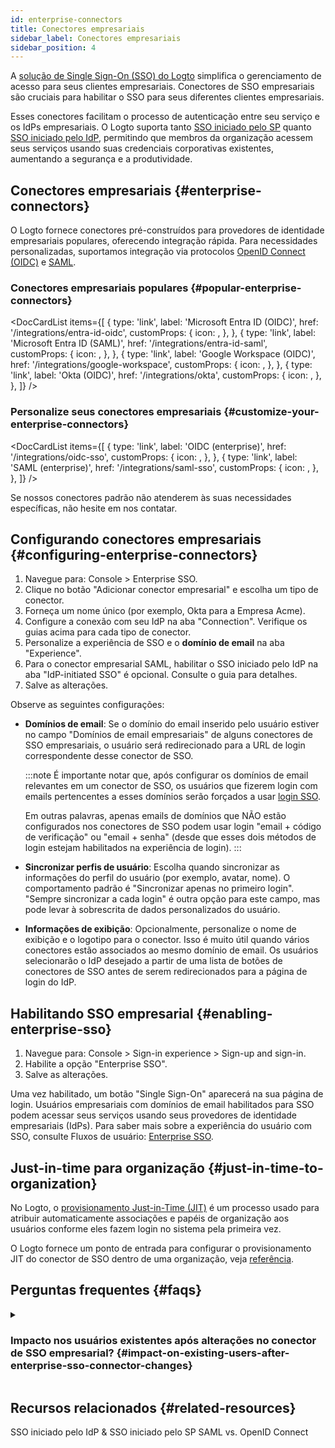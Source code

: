 ```yaml
---
id: enterprise-connectors
title: Conectores empresariais
sidebar_label: Conectores empresariais
sidebar_position: 4
---
```



A [solução de Single Sign-On (SSO) do Logto](/end-user-flows/enterprise-sso) simplifica o gerenciamento de acesso para seus clientes empresariais. Conectores de SSO empresariais são cruciais para habilitar o SSO para seus diferentes clientes empresariais.

Esses conectores facilitam o processo de autenticação entre seu serviço e os IdPs empresariais. O Logto suporta tanto [SSO iniciado pelo SP](/end-user-flows/enterprise-sso/sp-initiated-sso) quanto [SSO iniciado pelo IdP](/end-user-flows/enterprise-sso/idp-initiated-sso), permitindo que membros da organização acessem seus serviços usando suas credenciais corporativas existentes, aumentando a segurança e a produtividade.

## Conectores empresariais \{#enterprise-connectors}

O Logto fornece conectores pré-construídos para provedores de identidade empresariais populares, oferecendo integração rápida. Para necessidades personalizadas, suportamos integração via protocolos [OpenID Connect (OIDC)](https://auth.wiki/openid-connect) e [SAML](https://auth.wiki/saml).

### Conectores empresariais populares \{#popular-enterprise-connectors}

<DocCardList
  items={[
    {
      type: 'link',
      label: 'Microsoft Entra ID (OIDC)',
      href: '/integrations/entra-id-oidc',
      customProps: {
        icon: <MicrosoftEntraId />,
      },
    },
    {
      type: 'link',
      label: 'Microsoft Entra ID (SAML)',
      href: '/integrations/entra-id-saml',
      customProps: {
        icon: <MicrosoftEntraId />,
      },
    },
    {
      type: 'link',
      label: 'Google Workspace (OIDC)',
      href: '/integrations/google-workspace',
      customProps: {
        icon: <GoogleWorkspace />,
      },
    },
    {
      type: 'link',
      label: 'Okta (OIDC)',
      href: '/integrations/okta',
      customProps: {
        icon: <Okta />,
      },
    },
  ]}
/>

### Personalize seus conectores empresariais \{#customize-your-enterprise-connectors}

<DocCardList
  items={[
    {
      type: 'link',
      label: 'OIDC (enterprise)',
      href: '/integrations/oidc-sso',
      customProps: {
        icon: <Oidc />,
      },
    },
    {
      type: 'link',
      label: 'SAML (enterprise)',
      href: '/integrations/saml-sso',
      customProps: {
        icon: <Saml />,
      },
    },
  ]}
/>

Se nossos conectores padrão não atenderem às suas necessidades específicas, não hesite em nos contatar.

## Configurando conectores empresariais \{#configuring-enterprise-connectors}

1. Navegue para: <CloudLink to="/enterprise-sso">Console > Enterprise SSO</CloudLink>.
2. Clique no botão "Adicionar conector empresarial" e escolha um tipo de conector.
3. Forneça um nome único (por exemplo, Okta para a Empresa Acme).
4. Configure a conexão com seu IdP na aba "Connection". Verifique os guias acima para cada tipo de conector.
5. Personalize a experiência de SSO e o **domínio de email** na aba "Experience".
6. Para o conector empresarial SAML, habilitar o SSO iniciado pelo IdP na aba "IdP-initiated SSO" é opcional. Consulte o guia para detalhes.
7. Salve as alterações.

Observe as seguintes configurações:

- **Domínios de email**: Se o domínio do email inserido pelo usuário estiver no campo "Domínios de email empresariais" de alguns conectores de SSO empresariais, o usuário será redirecionado para a URL de login correspondente desse conector de SSO.

  :::note
  É importante notar que, após configurar os domínios de email relevantes em um conector de SSO, os usuários que fizerem login com emails pertencentes a esses domínios serão forçados a usar [login SSO](/end-user-flows/enterprise-sso).

  Em outras palavras, apenas emails de domínios que NÃO estão configurados nos conectores de SSO podem usar login "email + código de verificação" ou "email + senha" (desde que esses dois métodos de login estejam habilitados na experiência de login).
  :::

- **Sincronizar perfis de usuário**: Escolha quando sincronizar as informações do perfil do usuário (por exemplo, avatar, nome). O comportamento padrão é "Sincronizar apenas no primeiro login". "Sempre sincronizar a cada login" é outra opção para este campo, mas pode levar à sobrescrita de dados personalizados do usuário.
- **Informações de exibição**: Opcionalmente, personalize o nome de exibição e o logotipo para o conector. Isso é muito útil quando vários conectores estão associados ao mesmo domínio de email. Os usuários selecionarão o IdP desejado a partir de uma lista de botões de conectores de SSO antes de serem redirecionados para a página de login do IdP.

## Habilitando SSO empresarial \{#enabling-enterprise-sso}

1. Navegue para: <CloudLink to="/sign-in-experience/sign-up-and-sign-in">Console > Sign-in experience > Sign-up and sign-in</CloudLink>.
2. Habilite a opção "Enterprise SSO".
3. Salve as alterações.

Uma vez habilitado, um botão "Single Sign-On" aparecerá na sua página de login. Usuários empresariais com domínios de email habilitados para SSO podem acessar seus serviços usando seus provedores de identidade empresariais (IdPs). Para saber mais sobre a experiência do usuário com SSO, consulte Fluxos de usuário: [Enterprise SSO](/end-user-flows/enterprise-sso).

## Just-in-time para organização \{#just-in-time-to-organization}

No Logto, o [provisionamento Just-in-Time (JIT)](https://auth.wiki/jit-provisioning) é um processo usado para atribuir automaticamente associações e papéis de organização aos usuários conforme eles fazem login no sistema pela primeira vez.

O Logto fornece um ponto de entrada para configurar o provisionamento JIT do conector de SSO dentro de uma organização, veja [referência](/organizations/just-in-time-provisioning).

## Perguntas frequentes \{#faqs}

<details>
<summary>

### Impacto nos usuários existentes após alterações no conector de SSO empresarial? \{#impact-on-existing-users-after-enterprise-sso-connector-changes}

</summary>

- Adicionando SSO: As identidades de SSO serão vinculadas a contas existentes se o email corresponder.
- Removendo SSO: Remove identidades de SSO vinculadas à conta, mas mantém as contas de usuário e solicita aos usuários que configurem métodos de verificação alternativos.

</details>

## Recursos relacionados \{#related-resources}

<Url href="https://blog.logto.io/idp-vs-sp-initiated-sso">
  SSO iniciado pelo IdP & SSO iniciado pelo SP
</Url>
<Url href="https://blog.logto.io/differences-between-saml-and-oidc">SAML vs. OpenID Connect</Url>
